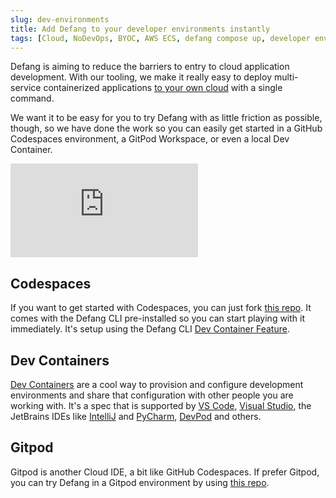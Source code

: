 ```yaml
---
slug: dev-environments
title: Add Defang to your developer environments instantly
tags: [Cloud, NoDevOps, BYOC, AWS ECS, defang compose up, developer environments, Cloud IDEs, CDE]
---
```


Defang is aiming to reduce the barriers to entry to cloud application development. With our tooling, we make it really easy to deploy multi-service containerized applications [to your own cloud](https://docs.defang.io/docs/concepts/defang-byoc) with a single command.

We want it to be easy for you to try Defang with as little friction as possible, though, so we have done the work so you can easily get started in a GitHub Codespaces environment, a GitPod Workspace, or even a local Dev Container.

<iframe style={{
    width: '100%',
    aspectRatio: '560/315',
}} src="https://www.youtube.com/embed/71pmCfLdxTg?si=7hRL-4uyTDANLe78" title="YouTube video player" frameborder="0" allow="accelerometer; autoplay; clipboard-write; encrypted-media; gyroscope; picture-in-picture; web-share" referrerpolicy="strict-origin-when-cross-origin" allowfullscreen></iframe>

## Codespaces

If you want to get started with Codespaces, you can just fork [this repo](https://github.com/DefangLabs/github-codespace). It comes with the Defang CLI pre-installed so you can start playing with it immediately. It's setup using the Defang CLI [Dev Container Feature](https://github.com/DefangLabs/devcontainer-feature/pkgs/container/devcontainer-feature%2Fdefang-cli).

## Dev Containers

[Dev Containers](https://code.visualstudio.com/docs/devcontainers/containers) are a cool way to provision and configure development environments and share that configuration with other people you are working with. It's a spec that is supported by [VS Code](https://code.visualstudio.com/docs/devcontainers/containers), [Visual Studio](https://devblogs.microsoft.com/cppblog/dev-containers-for-c-in-visual-studio/), the JetBrains IDEs like [IntelliJ](https://www.jetbrains.com/help/idea/connect-to-devcontainer.html) and [PyCharm](https://www.jetbrains.com/help/pycharm/connect-to-devcontainer.html), [DevPod](https://devpod.sh/docs/developing-in-workspaces/devcontainer-json) and others.

## Gitpod

Gitpod is another Cloud IDE, a bit like GitHub Codespaces. If prefer Gitpod, you can try Defang in a Gitpod environment by using [this repo](https://github.com/DefangLabs/gitpod-workspace/tree/main).